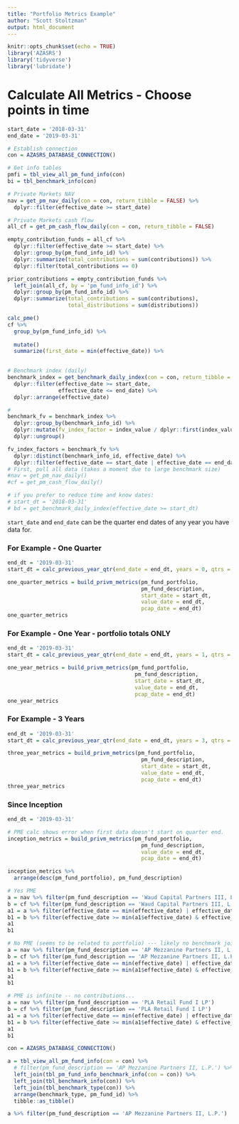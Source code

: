 ```yaml
---
title: "Portfolio Metrics Example"
author: "Scott Stoltzman"
output: html_document
---
```


```r
knitr::opts_chunk$set(echo = TRUE)
library('AZASRS')
library('tidyverse')
library('lubridate')
```


# Calculate All Metrics - Choose points in time

```r
start_date = '2018-03-31'
end_date = '2019-03-31'

# Establish connection
con = AZASRS_DATABASE_CONNECTION()

# Get info tables
pmfi = tbl_view_all_pm_fund_info(con)
bi = tbl_benchmark_info(con)

# Private Markets NAV
nav = get_pm_nav_daily(con = con, return_tibble = FALSE) %>%
  dplyr::filter(effective_date >= start_date)

# Private Markets cash flow
all_cf = get_pm_cash_flow_daily(con = con, return_tibble = FALSE)

empty_contribution_funds = all_cf %>%
  dplyr::filter(effective_date >= start_date) %>%
  dplyr::group_by(pm_fund_info_id) %>%
  dplyr::summarize(total_contributions = sum(contributions)) %>%
  dplyr::filter(total_contributions == 0)

prior_contributions = empty_contribution_funds %>% 
  left_join(all_cf, by = 'pm_fund_info_id') %>%
  dplyr::group_by(pm_fund_info_id) %>%
  dplyr::summarize(total_contributions = sum(contributions),
                   total_distributions = sum(distributions)) 

calc_pme()
cf %>%
  group_by(pm_fund_info_id) %>%
  
  mutate()
  summarize(first_date = min(effective_date)) %>%
  

# Benchmark index (daily)
benchmark_index = get_benchmark_daily_index(con = con, return_tibble = FALSE) %>%
  dplyr::filter(effective_date >= start_date,
                effective_date <= end_date) %>%
  dplyr::arrange(effective_date)

#
benchmark_fv = benchmark_index %>%
  dplyr::group_by(benchmark_info_id) %>%
  dplyr::mutate(fv_index_factor = index_value / dplyr::first(index_value)) %>%
  dplyr::ungroup()

fv_index_factors = benchmark_fv %>%
  dplyr::distinct(benchmark_info_id, effective_date) %>%
  dplyr::filter(effective_date == start_date | effective_date == end_date)
# First, pull all data (takes a moment due to large benchmark size)
#nav = get_pm_nav_daily()
#cf = get_pm_cash_flow_daily()

# if you prefer to reduce time and know dates:
# start_dt = '2018-03-31'
# bd = get_benchmark_daily_index(effective_date >= start_dt)
```



`start_date` and `end_date` can be the quarter end dates of any year you have data for.

### For Example - One Quarter
```r
end_dt = '2019-03-31'
start_dt = calc_previous_year_qtr(end_date = end_dt, years = 0, qtrs = 1)

one_quarter_metrics = build_privm_metrics(pm_fund_portfolio,
                                          pm_fund_description, 
                                          start_date = start_dt,
                                          value_date = end_dt,
                                          pcap_date = end_dt)
one_quarter_metrics
```


### For Example - One Year - portfolio totals ONLY
```r
end_dt = '2019-03-31'
start_dt = calc_previous_year_qtr(end_date = end_dt, years = 1, qtrs = 0)

one_year_metrics = build_privm_metrics(pm_fund_portfolio,
                                        pm_fund_description, 
                                        start_date = start_dt,
                                        value_date = end_dt,
                                        pcap_date = end_dt)
one_year_metrics
```



### For Example - 3 Years
```r
end_dt = '2019-03-31'
start_dt = calc_previous_year_qtr(end_date = end_dt, years = 3, qtrs = 0)

three_year_metrics = build_privm_metrics(pm_fund_portfolio,
                                          pm_fund_description, 
                                          start_date = start_dt,
                                          value_date = end_dt,
                                          pcap_date = end_dt)
three_year_metrics
```



### Since Inception
```r
end_dt = '2019-03-31'

# PME calc shows error when first data doesn't start on quarter end.
inception_metrics = build_privm_metrics(pm_fund_portfolio,
                                          pm_fund_description, 
                                          value_date = end_dt,
                                          pcap_date = end_dt)

inception_metrics %>% 
  arrange(desc(pm_fund_portfolio), pm_fund_description)
```




```r
# Yes PME
a = nav %>% filter(pm_fund_description == 'Waud Capital Partners III, L.P.')
b = cf %>% filter(pm_fund_description == 'Waud Capital Partners III, L.P.')
a1 = a %>% filter(effective_date == min(effective_date) | effective_date == max(effective_date))
b1 = b %>% filter(effective_date >= min(a1$effective_date) & effective_date <= max(a1$effective_date)) %>% arrange(effective_date)
a1
b1
```

```r
# No PME (seems to be related to portfolio) --- likely no benchmark joined
a = nav %>% filter(pm_fund_description == 'AP Mezzanine Partners II, L.P.')
b = cf %>% filter(pm_fund_description == 'AP Mezzanine Partners II, L.P.')
a1 = a %>% filter(effective_date == min(effective_date) | effective_date == max(effective_date))
b1 = b %>% filter(effective_date >= min(a1$effective_date) & effective_date <= max(a1$effective_date)) %>% arrange(effective_date)
a1
b1
```


```r
# PME is infinite -- no contributions...
a = nav %>% filter(pm_fund_description == 'PLA Retail Fund I LP')
b = cf %>% filter(pm_fund_description == 'PLA Retail Fund I LP')
a1 = a %>% filter(effective_date == min(effective_date) | effective_date == max(effective_date))
b1 = b %>% filter(effective_date >= min(a1$effective_date) & effective_date <= max(a1$effective_date)) %>% arrange(effective_date)
a1
b1
```

```r
con = AZASRS_DATABASE_CONNECTION()

a = tbl_view_all_pm_fund_info(con = con) %>% 
  # filter(pm_fund_description == 'AP Mezzanine Partners II, L.P.') %>% 
  left_join(tbl_pm_fund_info_benchmark_info(con = con)) %>%
  left_join(tbl_benchmark_info(con)) %>%
  left_join(tbl_benchmark_type(con)) %>%
  arrange(benchmark_type, pm_fund_id) %>%
  tibble::as_tibble()

a %>% filter(pm_fund_description == 'AP Mezzanine Partners II, L.P.')

```

